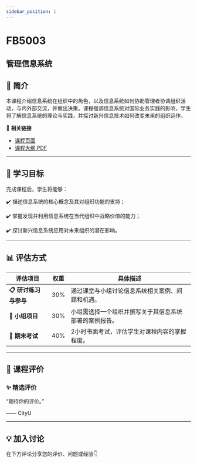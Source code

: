 ```yaml
---
sidebar_position: 1
---
```


# FB5003
## 管理信息系统

## **📘 简介**
本课程介绍信息系统在组织中的角色，以及信息系统如何协助管理者协调组织活动，与内外部交流，并做出决策。课程强调信息系统对国际业务实践的影响，学生将了解信息系统的理论与实践，并探讨新兴信息技术如何改变未来的组织运作。

🔗 **相关链接**
- [课程页面](https://www.cityu.edu.hk/catalogue/pg/202526/course/FB5003.htm)
- [课程大纲 PDF](https://www.cityu.edu.hk/catalogue/pg/202526/course/FB5003.pdf)

---

## **🎯 学习目标**

完成课程后，学生将能够：


✔️ 描述信息系统的核心概念及其对组织功能的支持；

✔️ 掌握发现并利用信息系统在当代组织中战略价值的能力；

✔️ 探讨新兴信息系统应用对未来组织的潜在影响。

---

## **📊 评估方式**

| **评估项目**          | **权重** | **具体描述**                                                                                     |
|----------------------|---------|-----------------------------------------------------------------------------------------------|
| **📋 研讨练习与参与**  | 30%     | 通过课堂与小组讨论信息系统相关案例、问题和机遇。                                                |
| **📝 小组项目**        | 30%     | 小组需选择一个组织并撰写关于其信息系统部署的案例报告。                                           |
| **📄 期末考试**        | 40%     | 2小时书面考试，评估学生对课程内容的掌握程度。                                                  |

---

## **💬 课程评价**

### ✨ **精选评价**
<div className={commentStyles.commentBox}>
    <p className={commentStyles.commentText}>
        “期待你的评价。”
    </p>
    <p className={commentStyles.commentAuthor}>—— CityU</p>
</div>

---

## **💡 加入讨论**

在下方评论分享您的评价、问题或经验👇
<Utterances />